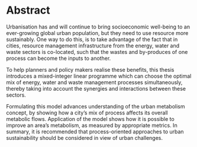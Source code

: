 # Abstract {.unnumbered}

Urbanisation has and will continue to bring socioeconomic well-being to an ever-growing global urban population, but they need to use resource more sustainably. One way to do this, is to take advantage of the fact that in cities, resource management infrastructure from the energy, water and waste sectors is co-located, such that the wastes and by-produces of one process can become the inputs to another.

To help planners and policy makers realise these benefits, this thesis introduces a mixed-integer linear programme which can choose the optimal mix of energy, water and waste management processes simultaneously, thereby taking into account the synergies and interactions between these sectors.

Formulating this model advances understanding of the urban metabolism concept, by showing how a city's mix of process affects its overall metabolic flows. Application of the model shows how it is possible to improve an area's metabolism, as measured by appropriate metrics. In summary, it is recommended that process-oriented approaches to urban sustainability should be considered in view of urban challenges.

<!--
In practice, planning a city's mix of processes and schedule of resource imports, exports, and inter-process transfers is nontrivial due to the many permutations and combinations involved, but formalising a city's network of resource management infrastructure as a system enables optimisation modelling

So that planners and policy makers can take advantage of optimisation modelling, this thesis introduces a usable and tractable optimisation mode which can choose the optimal mix of processes a city should use to manage its resources according to a given objective (such as minimising emissions). 

from a theoretical UM perspective
or an optimisation modelling approach

This thesis asks the question,
and answers with a model, whose results demonstrate that
-->
